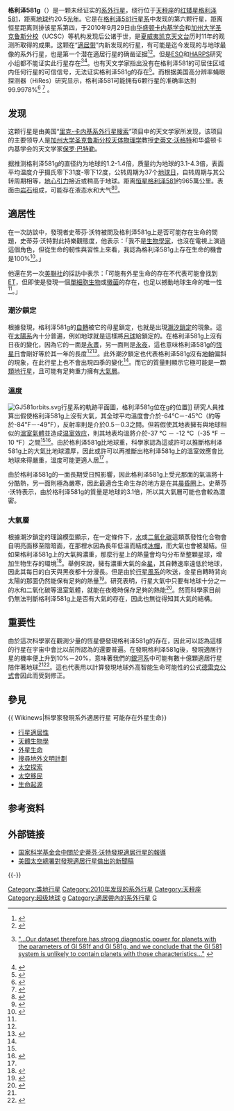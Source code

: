 {{更新|time=2013-12-14T05:11:57+00:00}}
{{Sky|15|19|27|-|07|43|19|20.2}}
{{noteTA
|T=zh-cn:格利泽581g; zh-tw:葛利斯581g; zh-hk:格利澤581g;
|1=zh-cn:格利泽; zh-tw:葛利斯; zh-hk:格利澤;
|G1=天文学
}}
{{Planetbox begin
| name =格利泽581g
}}
{{Planetbox image
|image=Gliese_581_Artist's_impression.jpg
|caption=格利澤581行星系想像圖
}}
{{Planetbox star
| star = [[格利泽581|格利泽581]]
| constell = [[天秤座|天秤座]]
| RA = {{RA|15|19|26}}
| DEC = {{DEC|−07|43|20}}
| app_mag = 10.55
| dist_ly = 20.3 ± 0.3
| dist_pc = 6.2 ± 0.1
| class = M3V
| mass = 0.31
| radius = 0.29
| temperature = 3480 ± 48
| metallicity = -0.33 ± 0.12
| age = 7 – 11
}}
{{Planetbox orbit
| period = 36.6<ref name="Vogt">{{Cite journal | last = Vogt | first = Steven S. | coauthors = R. Paul Butler; Rivera, Eugenio J.; Haghighipour, Nader; Henry, Gregory W.; Williamson, Michael H. | title = ''The Lick-Carnegie Exoplanet Survey: A 3.1 M_Earth Planet in the Habitable Zone of the Nearby M3V Star Gliese 581'' | journal = [[天文物理期刊|天文物理期刊]] | date = 2010-09-29 | url = http://arxiv.org/abs/1009.5733 | accessdate = 2010-09-29 | language = en | archive-date = 2016-01-17 | archive-url = https://web.archive.org/web/20160117184048/http://arxiv.org/abs/1009.5733 | dead-url = no }}</ref>
| period_year =
| period_hour =
| semimajor = 0.146<ref name="Vogt"/>
| semimajor_gm =
| semimajor_mas =
| eccentricity =
| speed =
| semi-amp =
| inclination =
}}
{{Planetbox character
| minimum_mass_earth = 3.1 – 4.3<ref name="Vogt"/>
| radius_earth = 1.3 – 2<ref name="Vogt"/>
| gravity_earth = 1.1 – 1.7<ref name="Vogt"/>
}}
{{Planetbox discovery
| discovery_date =2010年9月29日
| discoverers = [[史蒂文·沃格特|史蒂文·沃格特]]等
| discovery_method =
| discovery_site = [[美国|美国]][[夏威夷州|夏威夷州]][[凯克天文台|凯克天文台]]
| discovery_status =
}}
{{Planetbox reference
| star=Gl+581
| planet=g
}}
{{Planetbox end}}
'''格利泽581g'''（{{lang|en|Gliese 581 g}}）是一颗未经证实的[[系外行星|系外行星]]，绕行位于[[天秤座|天秤座]]的[[红矮星|红矮星]][[格利泽581|格利泽581]]，距离[[地球|地球]]约20.5[[光年|光年]]。它是在[[格利泽581|格利泽581]][[行星系|行星系]]中发现的第六颗行星，距离恒星距离则排该星系第四，于2010年9月29日由[[华盛顿卡内基学会|华盛顿卡内基学会]]和[[加州大学圣克鲁斯分校|加州大学圣克鲁斯分校]]（UCSC）等机构发现后公诸于世，是[[夏威夷|夏威夷]][[凯克天文台|凯克天文台]]历时11年的观测所取得的成果。这颗在“[[適居带|適居带]]”内新发现的行星，有可能是迄今发现的与地球最像的系外行星，也是第一个潜在適居行星的确凿证据<ref>{{Cite news|title=20光年外发现可能适合生命存在行星|url=http://tech.sina.com.cn/d/2010-09-30/14144712269.shtml|publisher=新浪科技|date=2010-09-30|accessdate=2010-10-01|language=zh-hans|archive-date=2019-06-11|archive-url=https://web.archive.org/web/20190611081102/http://tech.sina.com.cn/d/2010-09-30/14144712269.shtml|dead-url=no}}</ref><ref name="sb">{{cite news |last=Borenstein |first=Seth |date=2010-09-29 |url=http://hosted.ap.org/dynamic/stories/U/US_SCI_NEW_EARTHS?SITE=ILMOL&SECTION=HOME&TEMPLATE=DEFAULT |title=''Could 'Goldilocks' planet be just right for life?'' |publisher=[[美聯社|美聯社]] |accessdate=2010-09-30 |language=en |deadurl=yes |archiveurl=https://web.archive.org/web/20101010113717/http://hosted.ap.org/dynamic/stories/U/US_SCI_NEW_EARTHS?SITE=ILMOL&SECTION=HOME&TEMPLATE=DEFAULT |archivedate=2010-10-10 }}</ref>。但是[[ESO|ESO]]和[[HARPS|HARPS]]研究小组都不能证实此行星存在<ref name="Forveille">{{Cite arXiv |last=Forveille |first=T. |coauthors=Bonfils, X.; Delfosse, X.; Alonso, R.; Udry, S.; Bouchy, F.; Gillon, M.; Lovis, C.; Neves, V.; Mayor, M.; Pepe, F.; Queloz, D.; Santos, N. C.; Segransan, D.; Almenara, J. M.; eeg, H.; Rabus. M. | title = The HARPS search for southern extra-solar planets XXXII. Only 4 planets in the Gl~581 system |date=2011-09-12 |eprint=1109.2505v1 |class=astro-ph.EP}} [http://arxiv.org/PS_cache/arxiv/pdf/1109/1109.2505v1.pdf "...Our dataset therefore has strong diagnostic power for planets with the parameters of Gl 581f and Gl 581g, and we conclude that the Gl 581 system is unlikely to contain planets with those characteristics..."] {{Wayback|url=http://arxiv.org/PS_cache/arxiv/pdf/1109/1109.2505v1.pdf |date=20190915131542 }}</ref><ref>{{Cite arXiv |eprint=1111.5019 |author1=Bonfils |author2=Delfosse |author3=Udry |author4=Forveille |author5=Mayor |author6=Perrier |author7=Bouchy |author8=Gillon |author9=Lovis |title=The HARPS search for southern extra-solar planets XXXI. The M-dwarf sample |class=astro-ph.EP |year=2011}}</ref>。也有天文学家指出没有在格利泽581的可居住区域内任何行星的可信信号，无法证实格利泽581g的存在<ref>{{cite news|author=Richard A. Kerr|title=Recently Discovered Habitable World May Not Exist|url=http://news.sciencemag.org/sciencenow/2010/10/recently-discovered-habitable-world.html|accessdate=2010-10-18|newspaper=ScienceNOW|date=12 October 2010|archive-date=2010-10-14|archive-url=https://web.archive.org/web/20101014204028/http://news.sciencemag.org/sciencenow/2010/10/recently-discovered-habitable-world.html|dead-url=no}}</ref>。而根据美国高分辨率蝇眼探测器（HiRes）研究显示，格利泽581可能拥有6颗行星的准确率达到99.9978%<ref>{{cite news|title=研究称首颗宜居行星或并不存在|url=http://paper.sciencenet.cn/htmlpaper/20111261304998414725.shtm?id=14725|accessdate=2011-01-26|newspaper=科学网|date=2011-01-26|archive-date=2021-01-22|archive-url=https://web.archive.org/web/20210122090051/http://paper.sciencenet.cn/htmlpaper/20111261304998414725.shtm?id=14725|dead-url=no}}</ref> <ref>{{cite journal|author=Philip C. Gregory|title=Bayesian Re-analysis of the Gliese 581 Exoplanet System|journal=arXiv.org|date=3 Jan 2011|url=http://arxiv.org/abs/1101.0800|accessdate=2011-01-26|archive-date=2021-02-24|archive-url=https://web.archive.org/web/20210224085737/http://arxiv.org/abs/1101.0800|dead-url=no}}</ref> 。

== 发现 ==
这颗行星是由美国“[[里克-卡内基系外行星搜索|里克-卡内基系外行星搜索]]”项目中的天文学家所发现，该项目的主要领导人是[[加州大学圣克鲁斯分校|加州大学圣克鲁斯分校]][[天体物理学|天体物理学]]教授[[史蒂文·沃格特|史蒂文·沃格特]]和华盛顿卡内基学会的天文学家[[保罗·巴特勒|保罗·巴特勒]]。

据推测格利泽581g的直径约为地球的1.2-1.4倍，质量约为地球的3.1-4.3倍，表面平均温度介乎摄氏零下31度-零下12度，公转周期为37个[[地球日|地球日]]，自转周期与其公转周期相等，[[地心引力|地心引力]]接近或稍高于地球。距离[[恒星|恒星]][[格利泽581|格利泽581]]约965萬公里。表面由[[岩石|岩石]]组成，可能存在液态水和大气<ref>{{Cite news|title=Gliese 581g小資料|url=http://paper.wenweipo.com/2010/10/01/GJ1010010002.htm|publisher=[[文汇报_(香港)|文汇报]]|date=2010-10-01|accessdate=2010-10-01|language=zh-hant|archive-url=https://web.archive.org/web/20101004152141/http://paper.wenweipo.com/2010/10/01/GJ1010010002.htm|archive-date=2010-10-04|dead-url=yes}}</ref><ref>{{Cite news|title=宇宙大发现 新行星最似地球|url=http://www.zaobao.com/wencui/2010/10/hongkong101001c.shtml|publisher=[[联合早报|联合早报]]|date=2010-10-01|accessdate=2010-10-01|language=zh-hans|archive-date=2011-08-29|archive-url=https://web.archive.org/web/20110829103058/http://www.zaobao.com/wencui/2010/10/hongkong101001c.shtml|dead-url=no}}</ref>。

== 適居性 ==
在一次訪談中，發現者史蒂芬‧沃特被問及格利泽581g上是否可能存在生命的問題，史蒂芬·沃特對此持樂觀態度，他表示：「我不是[[生物學家|生物學家]]，也沒在電視上演過這個角色，但從生命的軔性與習性上來看，我認為格利泽581g上存在生命的機會是100%<ref>{{cite news |last=Overbye |first=Dennis |date=2010-09-29 |url=http://www.nytimes.com/2010/09/30/science/space/30planet.html?_r=1 |title=''New Planet May Be Able to Nurture Organisms'' |publisher=[[紐約時報|紐約時報]] |accessdate=2010-09-30 |language=en |archive-date=2017-09-14 |archive-url=https://web.archive.org/web/20170914035005/http://www.nytimes.com/2010/09/30/science/space/30planet.html?_r=1 |dead-url=no }}</ref>。」

他還在另一次[[美聯社|美聯社]]的採訪中表示：「可能有外星生命的存在不代表可能會找到[[E.T.外星人|ET]]，但即使是發現一個[[單細胞生物|單細胞生物]]或[[黴菌|黴菌]]的存在，也足以撼動地球生命的唯一性<ref name="sb" />。」

=== 潮汐鎖定 ===
根據發現，格利泽581g的[[自轉|自轉]]被它的母星鎖定，也就是出現[[潮汐鎖定|潮汐鎖定]]的現象。這在[[太陽系|太陽系]]內十分普遍，例如地球就是這樣將[[月球|月球]]給鎖定的。在格利泽581g上沒有日夜的變化，因為它的一面是[[永晝|永晝]]，另一面則是[[永夜|永夜]]，這也意味格利泽581g的[[恆星日|恆星日]]會剛好等於其一年的長度<ref name = "Vogt"/><ref>{{Cite news |last=Berardelli |first=Phil |date=2010-09-29 |url=http://news.sciencemag.org/sciencenow/2010/09/astronomers-find-most-earth-like.html |title=''Astronomers Find Most Earth-like Planet to Date'' |publisher=《[[科學_(期刊)|科學]]》 |accessdate=2010-09-30 |language=en |archive-date=2010-10-02 |archive-url=https://web.archive.org/web/20101002020745/http://news.sciencemag.org/sciencenow/2010/09/astronomers-find-most-earth-like.html |dead-url=no }}</ref>。此外潮汐鎖定也代表格利泽581g沒有[[地軸|地軸]]偏斜的現象，在此行星上也不會出現四季的變化<ref name = "Vogt"/>。而它的質量則顯示它極可能是一顆[[類地行星|類地行星]]，且可能有足夠重力擁有[[大氣層|大氣層]]。

=== 溫度 ===
[[File:GJ581orbits.svg|thumb]]行星系的軌跡平面圖，格利泽581g位在g的位置]]
研究人員推算出假使格利泽581g上沒有大氣，其全球平均溫度會介於-64℃－-45℃（約等於-84℉－-49℉），反射率則是介於0.5－0.3之間。但若假使其地表擁有與地球相似的[[溫室氣體|溫室氣體]]並造成[[温室效应|温室效应]]，則其地表均溫將介於-37 °C － -12 °C（-35 °F － 10 °F）之間<ref name="Vogt"/><ref name="Stephens">{{cite web |last=Stephens |first=Tim |date=2010-09-29 |url=http://news.ucsc.edu/2010/09/planet.html |title=''Newly discovered planet may be first truly habitable exoplanet'' |work=University News & Events |publisher=加州大學聖塔克魯斯分校 |language=en |access-date=2010-10-01 |archive-date=2013-11-03 |archive-url=https://web.archive.org/web/20131103053732/http://news.ucsc.edu/2010/09/planet.html |dead-url=no }}</ref>。由於格利泽581g比地球重，科學家認為這或許可以推斷格利泽581g上的大氣比地球濃厚，因此或許可以再推斷出格利泽581g上的溫室效應會比地球來得嚴重，溫度可能更適人居<ref name="Vogt"/> 。

由於格利泽581g的一面長期受日照影響，因此格利泽581g上受光那面的氣溫將十分酷熱，另一面則極為嚴寒，因此最適合生命生存的地方是在其[[晨昏圈|晨昏圈]]上。史蒂芬·沃特表示，由於格利泽581g的質量是地球的3.1倍，所以其大氣層可能也會較為濃密。

=== 大氣層 ===
根據潮汐鎖定的理論模型顯示，在一定條件下，[[水|水]]或[[二氧化碳|二氧化碳]]這類蒸發性化合物會自明亮面移至陰暗面，在那裡水因為長年低溫而結成[[冰帽|冰帽]]，而大氣也會被凝結。但如果格利泽581g上的大氣夠濃重，那麼行星上的熱量會均勻分布至整顆星球，增加生物生存的環境<ref>{{cite web | url=http://www.sciam.com/article.cfm?chanID=sa004&articleID=000CC344-B043-1353-AF3383414B7FFE9F | title=''Red Star Rising'' | last=Alpert | first=Mark | date=2005-11-07 | publisher=《科學》 | accessdate=2007-04-25 | language=en | archive-url=https://web.archive.org/web/20071012142513/http://www.sciam.com/article.cfm?chanID=sa004&articleID=000CC344-B043-1353-AF3383414B7FFE9F | archive-date=2007-10-12 | dead-url=yes }}</ref>。舉例來說，擁有濃重大氣的[[金星|金星]]，其自轉速率遠低於地球，因此其每日的白天與黑夜都十分漫長。但是由於[[行星風系|行星風系]]的吹送，金星自轉時背向太陽的那面仍然能保有足夠的熱量<ref>{{cite web|title=''Titan, Mars and Earth: Entropy Production by Latitudinal Heat Transport''|author=Ralph D Lorenz, Jonathan I Lunine, Paul G Withers, Christopher P. McKay|publisher=亞利桑那大學月球和行星實驗室艾姆斯研究中心|url=http://sirius.bu.edu/withers/pppp/pdf/mepgrl2001.pdf|format=PDF|year=2001|accessdate=2007-08-21|language=en|archive-date=2018-10-03|archive-url=https://web.archive.org/web/20181003224659/http://sirius.bu.edu/withers/pppp/pdf/mepgrl2001.pdf|dead-url=no}}</ref>。研究表明，行星大氣中只要有地球十分之一的水和二氧化碳等溫室氣體，就能在夜晚時保存足夠的熱能<ref>{{cite journal |last=Joshi |first=M. M. |coauthors=Haberle, R. M.; Reynolds, R. T. |title=''Simulations of the Atmospheres of Synchronously Rotating Terrestrial Planets Orbiting M Dwarfs: Conditions for Atmospheric Collapse and the Implications for Habitability'' |journal=Icarus |volume=129 |issue=2 |pages=450–465 |url=http://www.ingentaconnect.com/content/ap/is/1997/00000129/00000002/art05793;jsessionid=1h7jx9b8n91xr.alice?format=print |accessdate=2007-08-11 |doi=10.1006/icar.1997.5793 |language=en |date=1997年10月 |deadurl=yes |archiveurl=https://web.archive.org/web/20120111130855/http://www.ingentaconnect.com/content/ap/is/1997/00000129/00000002/art05793;jsessionid=1h7jx9b8n91xr.alice?format=print |archivedate=2012-01-11 }}</ref>。然而科學家目前仍無法判斷格利泽581g上是否有大氣的存在，因此也無從得知其大氣的結構。

== 重要性 ==
由於這次科學家在觀測少量的恆星便發現格利泽581g的存在，因此可以認為這樣的行星在宇宙中會比以前所認為的還要普遍。在發現格利泽581g後，發現適居行星的機率便上升到10%－20%，意味著我們的[[銀河系|銀河系]]中可能有數十億顆適居行星陪伴著地球<ref name="Vogt"/><ref>{{cite news |last=Berardelli |first=Phil |date=2010-09-29 |url=http://news.sciencemag.org/sciencenow/2010/09/astronomers-find-most-earth-like.html |title=''Astronomers Find Most Earth-like Planet to Date'' |publisher=[[美國科學促進會|美國科學促進會]] |accessdate=2010-09-30 |language=en |archive-date=2010-10-02 |archive-url=https://web.archive.org/web/20101002020745/http://news.sciencemag.org/sciencenow/2010/09/astronomers-find-most-earth-like.html |dead-url=no }}</ref>。這也代表用以計算發現地球外高智能生命可能性的公式[[德雷克公式|德雷克公式]]會因此而受到修正。

== 參見 ==
{{Portal|天文學}}
{{ Wikinews|科學家發現系外適居行星 可能存在外星生命}}
* [[行星適居性|行星適居性]]
* [[天體生物學|天體生物學]]
* [[外星生命|外星生命]]
* [[搜尋地外文明計劃|搜尋地外文明計劃]]
* [[太空探索|太空探索]]
* [[太空移民|太空移民]]
* [[生命起源|生命起源]]

== 参考资料 ==
{{Reflist|2}}

== 外部链接 ==
* [http://www.nsf.gov/news/news_videos.jsp?cntn_id=117765&media_id=68454&org=NSF 国家科学基金会中關於史蒂芬·沃特發現適居行星的報導] {{Wayback|url=http://www.nsf.gov/news/news_videos.jsp?cntn_id=117765&media_id=68454&org=NSF |date=20210327023021 }}{{en}}
* [http://www.nasa.gov/home/hqnews/2010/sep/HQ_10-237_Exoplanet_Findings.html 美國太空總署對發現適居行星做出的新聞稿] {{WebCite|url=https://www.webcitation.org/6AKPiIrKx?url=http://www.nasa.gov/home/hqnews/2010/sep/HQ_10-237_Exoplanet_Findings.html |date=20120831123222 |dateformat=iso }}{{en}}
{{-}}
{{Gliese 581}}
{{Extraterrestrial life}}

[[Category:类地行星|Category:类地行星]]
[[Category:2010年发现的系外行星|Category:2010年发现的系外行星]]
[[Category:天秤座|Category:天秤座]]
[[Category:超级地球|Category:超级地球]]
[[Category:格利泽581|g]]
[[Category:適居帶內的系外行星|Category:適居帶內的系外行星]]
[[Category:假想太陽系外行星|G]]